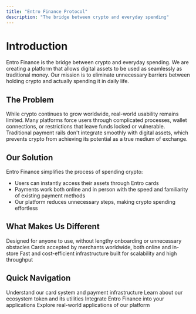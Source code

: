 ```yaml
---
title: "Entro Finance Protocol"
description: "The bridge between crypto and everyday spending"
---
```


# Introduction

Entro Finance is the bridge between crypto and everyday spending. We are creating a platform that allows digital assets to be used as seamlessly as traditional money. Our mission is to eliminate unnecessary barriers between holding crypto and actually spending it in daily life.

## The Problem

While crypto continues to grow worldwide, real-world usability remains limited. Many platforms force users through complicated processes, wallet connections, or restrictions that leave funds locked or vulnerable. Traditional payment rails don't integrate smoothly with digital assets, which prevents crypto from achieving its potential as a true medium of exchange.

## Our Solution

Entro Finance simplifies the process of spending crypto:

- Users can instantly access their assets through Entro cards
- Payments work both online and in person with the speed and familiarity of existing payment methods
- Our platform reduces unnecessary steps, making crypto spending effortless

## What Makes Us Different

<CardGroup cols={3}>
  <Card
    title="Accessibility"
    icon="door-open"
    href="/getting-started/what-is-entro"
  >
    Designed for anyone to use, without lengthy onboarding or unnecessary obstacles
  </Card>
  <Card
    title="Global Reach"
    icon="globe"
    href="/how-it-works/global-network"
  >
    Cards accepted by merchants worldwide, both online and in-store
  </Card>
  <Card
    title="Scalable Infrastructure"
    icon="server"
    href="/how-it-works/overview"
  >
    Fast and cost-efficient infrastructure built for scalability and high throughput
  </Card>
</CardGroup>

## Quick Navigation

<CardGroup cols={2}>
  <Card
    title="How It Works"
    icon="gears"
    href="/how-it-works/overview"
  >
    Understand our card system and payment infrastructure
  </Card>
  <Card
    title="ENTRO Token"
    icon="coin"
    href="/tokenomics/entro-token"
  >
    Learn about our ecosystem token and its utilities
  </Card>
  <Card
    title="Developer Portal"
    icon="code"
    href="/developer/quickstart"
  >
    Integrate Entro Finance into your applications
  </Card>
  <Card
    title="Use Cases"
    icon="lightbulb"
    href="/use-cases/everyday-spending"
  >
    Explore real-world applications of our platform
  </Card>
</CardGroup>

